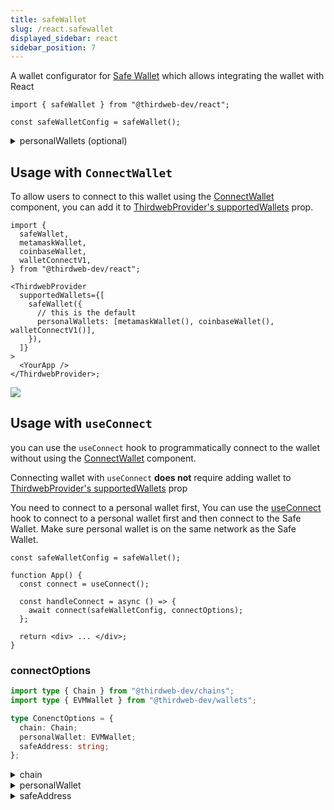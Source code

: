 ```yaml
---
title: safeWallet
slug: /react.safewallet
displayed_sidebar: react
sidebar_position: 7
---
```



A wallet configurator for [Safe Wallet](/wallet/safe) which allows integrating the wallet with React

```tsx
import { safeWallet } from "@thirdweb-dev/react";

const safeWalletConfig = safeWallet();
```

<details>
  <summary>personalWallets (optional) </summary>
  <div>

An array of personal wallets to show in ConnectWallet Modal for personal wallet selection

This is only relevant when connecting safeWallet with [ConnectWallet](https://portal.thirdweb.com/react/react.connectwallet) component.

```ts
import {
  safeWallet,
  metamaskWallet,
  coinbaseWallet,
  walletConnectV1,
} from "@thirdweb-dev/react";

safeWallet({
  // this is the default
  personalWallets: [metamaskWallet(), coinbaseWallet(), walletConnectV1()],
});
```

</div>
</details>

## Usage with `ConnectWallet`

To allow users to connect to this wallet using the [ConnectWallet](/react/react.connectwallet) component, you can add it to [ThirdwebProvider's supportedWallets](/react/react.thirdwebprovider#supportedwallets-optional) prop.

```tsx
import {
  safeWallet,
  metamaskWallet,
  coinbaseWallet,
  walletConnectV1,
} from "@thirdweb-dev/react";

<ThirdwebProvider
  supportedWallets={[
    safeWallet({
      // this is the default
      personalWallets: [metamaskWallet(), coinbaseWallet(), walletConnectV1()],
    }),
  ]}
>
  <YourApp />
</ThirdwebProvider>;
```

<img src="/assets/connect-wallet/safe-select-personal-wallet.png" />

## Usage with `useConnect`

you can use the `useConnect` hook to programmatically connect to the wallet without using the [ConnectWallet](/react/react.connectwallet) component.

Connecting wallet with `useConnect` **does not** require adding wallet to [ThirdwebProvider's supportedWallets](/react/react.thirdwebprovider#supportedwallets-optional) prop

You need to connect to a personal wallet first, You can use the [useConnect](/react/react.useconnect) hook to connect to a personal wallet first and then connect to the Safe Wallet. Make sure personal wallet is on the same network as the Safe Wallet.

```tsx
const safeWalletConfig = safeWallet();

function App() {
  const connect = useConnect();

  const handleConnect = async () => {
    await connect(safeWalletConfig, connectOptions);
  };

  return <div> ... </div>;
}
```

### connectOptions

```ts
import type { Chain } from "@thirdweb-dev/chains";
import type { EVMWallet } from "@thirdweb-dev/wallets";

type ConenctOptions = {
  chain: Chain;
  personalWallet: EVMWallet;
  safeAddress: string;
};
```

<details>
  <summary>chain  </summary>
<div>

`Chain` object corresponding to the network that Safe Wallet is deployed to

</div>
</details>

<details>
  <summary> personalWallet </summary>
<div>

The instance of a personal wallet that can sign transactions on the Safe.

</div>
</details>

<details>
  <summary> safeAddress </summary>
<div>

Smart contract address of the Safe wallet.

</div>
</details>
